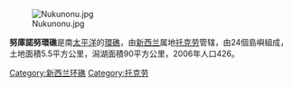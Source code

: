 {{Expand language|time=2018-02-07T09:37:18+00:00}}
{{Expand|time=2018-03-25T12:22:06+00:00}}
[[File:Nukunonu.jpg|right]]

'''努庫諾努環礁'''是南[[太平洋|太平洋]]的[[環礁|環礁]]，由[[新西兰|新西兰]]属地[[托克劳|托克劳]]管辖，由24個島嶼組成，土地面積5.5平方公里，潟湖面積90平方公里，2006年人口426。

{{coord|9|10|06|S|171|48|35|W|region:TK_type:isle|display=title}}
[[Category:新西兰环礁|Category:新西兰环礁]]
[[Category:托克劳|Category:托克劳]]

{{geo-stub}}